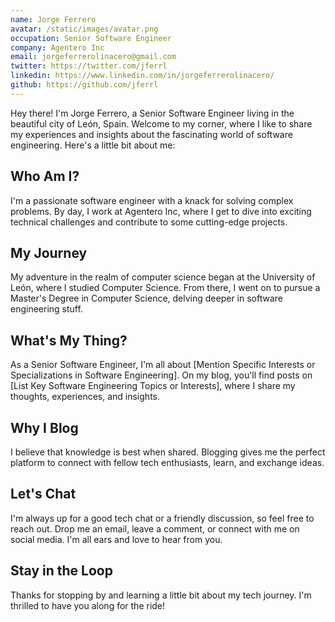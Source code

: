 ```yaml
---
name: Jorge Ferrero
avatar: /static/images/avatar.png
occupation: Senior Software Engineer
company: Agentero Inc
email: jorgeferrerolinacero@gmail.com
twitter: https://twitter.com/jferrl
linkedin: https://www.linkedin.com/in/jorgeferrerolinacero/
github: https://github.com/jferrl
---
```


Hey there! I'm Jorge Ferrero, a Senior Software Engineer living in the beautiful city of León, Spain. Welcome to my corner, where I like to share my experiences and insights about the fascinating world of software engineering. Here's a little bit about me:

## Who Am I?

I'm a passionate software engineer with a knack for solving complex problems. By day, I work at Agentero Inc, where I get to dive into exciting technical challenges and contribute to some cutting-edge projects.

## My Journey

My adventure in the realm of computer science began at the University of León, where I studied Computer Science. From there, I went on to pursue a Master's Degree in Computer Science, delving deeper in software engineering stuff.

## What's My Thing?

As a Senior Software Engineer, I'm all about [Mention Specific Interests or Specializations in Software Engineering]. On my blog, you'll find posts on [List Key Software Engineering Topics or Interests], where I share my thoughts, experiences, and insights.

## Why I Blog

I believe that knowledge is best when shared. Blogging gives me the perfect platform to connect with fellow tech enthusiasts, learn, and exchange ideas.

## Let's Chat

I'm always up for a good tech chat or a friendly discussion, so feel free to reach out. Drop me an email, leave a comment, or connect with me on social media. I'm all ears and love to hear from you.

## Stay in the Loop

Thanks for stopping by and learning a little bit about my tech journey. I'm thrilled to have you along for the ride!
